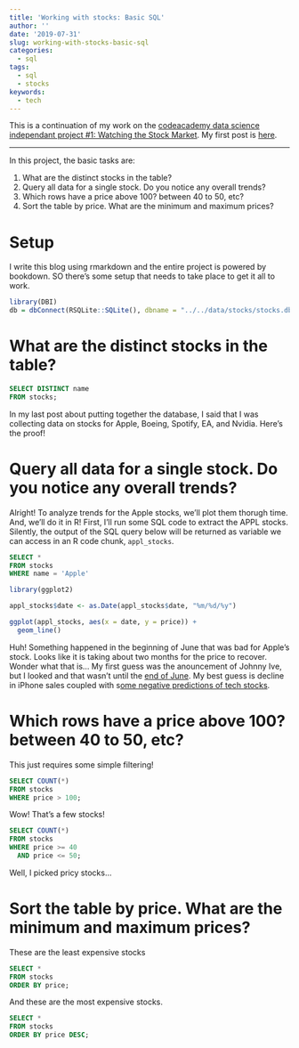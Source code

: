 ```yaml
---
title: 'Working with stocks: Basic SQL'
author: ''
date: '2019-07-31'
slug: working-with-stocks-basic-sql
categories:
  - sql
tags:
  - sql
  - stocks
keywords:
  - tech
---
```


This is a continuation of my work on the [codeacademy data science independant project #1: Watching the Stock Market](https://discuss.codecademy.com/t/data-science-independent-project-1-watching-the-stock-market/419943). My first post is [here](../creating-a-stocks-database/). 

***
In this project, the basic tasks are:

1. What are the distinct stocks in the table?
2. Query all data for a single stock. Do you notice any overall trends?
3. Which rows have a price above 100? between 40 to 50, etc?
4. Sort the table by price. What are the minimum and maximum prices?

# Setup

I write this blog using rmarkdown and the entire project is powered by bookdown. SO there's some setup that needs to take place to get it all to work.

```r
library(DBI)
db = dbConnect(RSQLite::SQLite(), dbname = "../../data/stocks/stocks.db")
```


# What are the distinct stocks in the table?
```sql
SELECT DISTINCT name
FROM stocks;
```

In my last post about putting together the database, I said that I was collecting data on stocks for Apple, Boeing, Spotify, EA, and Nvidia. Here's the proof!

# Query all data for a single stock. Do you notice any overall trends?

Alright! To analyze trends for the Apple stocks, we'll plot them thorugh time. And, we'll do it in R! First, I'll run some SQL code to extract the APPL stocks. Silently, the output of the SQL query below will be returned as variable we can access in an R code chunk, `appl_stocks`. 
```sql
SELECT * 
FROM stocks
WHERE name = 'Apple'
```

```r
library(ggplot2)

appl_stocks$date <- as.Date(appl_stocks$date, "%m/%d/%y")

ggplot(appl_stocks, aes(x = date, y = price)) +
  geom_line()

```

Huh! Something happened in the beginning of June that was bad for Apple's stock. Looks like it is taking about two months for the price to recover. Wonder what that is... My first guess was the anouncement of Johnny Ive, but I looked and that wasn't until the [end of June](https://www.wired.com/story/jony-ive-leaves-apple/). My best guess is decline in iPhone sales coupled with s[ome negative predictions of tech stocks](https://www.usnews.com/news/business/articles/2019-07-30/apples-quarterly-profit-falls-as-iphone-sales-sputter). 

# Which rows have a price above 100? between 40 to 50, etc?

This just requires some simple filtering!

```sql
SELECT COUNT(*) 
FROM stocks
WHERE price > 100;
```

Wow! That's a few stocks!

```sql
SELECT COUNT(*) 
FROM stocks
WHERE price >= 40
  AND price <= 50;
```

Well, I picked pricy stocks...

# Sort the table by price. What are the minimum and maximum prices?

These are the least expensive stocks 
```sql
SELECT *
FROM stocks
ORDER BY price;
```

And these are the most expensive stocks. 
```sql
SELECT *
FROM stocks
ORDER BY price DESC;
```

